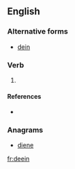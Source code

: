 ==English==

===Alternative forms===
* [[dein]]

===Verb===
{{head|en}}

# {{present participle of|dee|lang=en}}

====References====
* {{R:Northeast Dialect 2005}}

===Anagrams===
* [[diene#English|diene]]

[[fr:deein]]